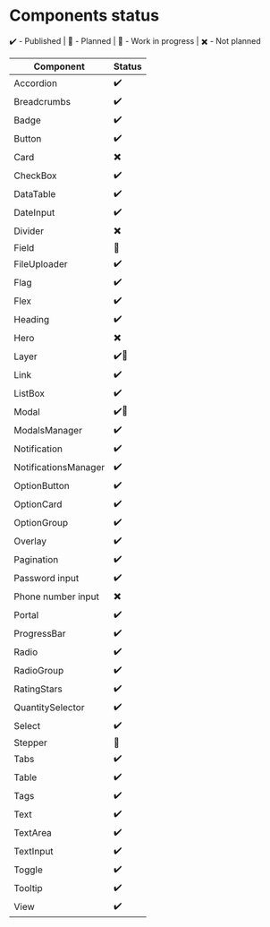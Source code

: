 
<Meta title="About/Components status" />

# Components status

✔️ - Published | 💛 - Planned | 💙 - Work in progress | ✖️ - Not planned

| Component            | Status |
| -------------------- | ------ |
| Accordion            | ✔️     |
| Breadcrumbs          | ✔️     |
| Badge                | ✔️     |
| Button               | ✔️     |
| Card                 | ✖️     |
| CheckBox             | ✔️     |
| DataTable            | ✔️     |
| DateInput            | ✔️     |
| Divider              | ✖️     |
| Field                | 💛     |
| FileUploader         | ✔️     |
| Flag                 | ✔️     |
| Flex                 | ✔️     |
| Heading              | ✔️     |
| Hero                 | ✖️     |
| Layer                | ✔️💙   |
| Link                 | ✔️     |
| ListBox              | ✔️     |
| Modal                | ✔️💙   |
| ModalsManager        | ✔️     |
| Notification         | ✔️     |
| NotificationsManager | ✔️     |
| OptionButton         | ✔️     |
| OptionCard           | ✔️     |
| OptionGroup          | ✔️     |
| Overlay              | ✔️     |
| Pagination           | ✔️     |
| Password input       | ✔️     |
| Phone number input   | ✖️     |
| Portal               | ✔️     |
| ProgressBar          | ✔️     |
| Radio                | ✔️     |
| RadioGroup           | ✔️     |
| RatingStars          | ✔️     |
| QuantitySelector     | ✔️     |
| Select               | ✔️     |
| Stepper              | 💛     |
| Tabs                 | ✔️     |
| Table                | ✔️     |
| Tags                 | ✔️     |
| Text                 | ✔️     |
| TextArea             | ✔️     |
| TextInput            | ✔️     |
| Toggle               | ✔️     |
| Tooltip              | ✔️     |
| View                 | ✔️     |
